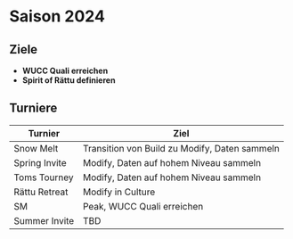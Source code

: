 # Saison 2024

## Ziele

* **WUCC Quali erreichen**
* **Spirit of Rättu definieren**

## Turniere

|Turnier|Ziel|
|---|---|
|Snow Melt|Transition von Build zu Modify, Daten sammeln|
|Spring Invite|Modify, Daten auf hohem Niveau sammeln|
|Toms Tourney|Modify, Daten auf hohem Niveau sammeln|
|Rättu Retreat|Modify in Culture|
|SM|Peak, WUCC Quali erreichen|
|Summer Invite|TBD|
